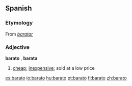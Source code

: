 ==Spanish==
===Etymology===
From ''[[baratar]]''

=== Adjective ===
'''barato''' {{m}}, '''barata''' {{f}}

# [[cheap]]; [[inexpensive]]; sold at a low price

[[es:barato]]
[[io:barato]]
[[hu:barato]]
[[pt:barato]]
[[fi:barato]]
[[zh:barato]]